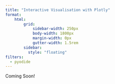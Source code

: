 ```yaml
--- 
title: "Interactive Visualisation with Plotly"
format: 
    html:
        grid:
            sidebar-width: 250px
            body-width: 1800px
            margin-width: 0px
            gutter-width: 1.5rem
        sidebar:
          style: "floating"
filters:
  - pyodide
--- 
```


Coming Soon!

